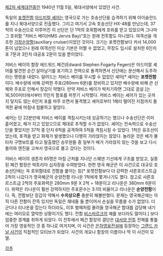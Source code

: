 [[제2차 세계대전]]중인 1940년 11월 5일, 북대서양에서 있었던 사건.

독일의 [[포켓전함]] [[아드미럴 셰어]]는 영국으로 가는 호송선단을 습격하기 위해 아이슬란드를 지나 북대서양으로 진출했다. 그리고 여기서 고속 호송선단 HX-48를 만났는데, 37척의 수송선으로 이루어진 이 선단은 단 1척의 호위함에게 호위를 받고 있었으며 그나마 그 호위함 "저비스 베이(HMS Jervis Bay)"호는 원래 전투함도 아니었다. 여객선을 개조한 [[가장순양함]](auxiliary cruiser)이었던 것이다. 크기는 포켓전함보다 커서 14,000톤이 넘었으나 원래 여객선인 이상 기본은 어쩔 수 없었고, 무장도 임시로 설치한 6인치 포 7문과 3인치 대공포 2문이 있을 뿐이었다.

저비스 베이의 함장 에드워드 페건(Edward Stephen Fogarty Fegen)은 아드미랄 셰어를 발견한 순간 살아남기를 포기하고 전력으로 돌격하면서 선단에는 분산해서 도주하라는 명령을 내렸다. 달려드는 저비스 베이를 무시할 수 없었던 셰어[* 셰어는 '''포켓전함'''이다. 배수량에 비해 강력한 주포(280mm 6문)를 장비하고 있지만 배수량에 비해 큰 선체와 주포로 인해서 장갑이 약했다. 만약 저비스 베이가 박치기하면 그대로 끔살.]는 16,500미터에서부터 11인치 함포를 퍼붓기 시작했다. 저비스 베이는 셰어가 있는 곳까지 닿지도 않는 6인치 포를 마주 쏘면서 돌격했고 셰어로부터 1해리 떨어진 지점까지 돌격한 끝에 마침내 침몰하고 말았다. 

셰어는 단 22분만에 저비스 베이를 격침시키는데 성공하기는 했으나 수송선단은 이미 흩어졌고, 해가 지고 있었으므로 제대로 추적할 수가 없었다. 셰어는 전속력으로 수송선단을 쫓았지만 37척 중 단지 6척을 공격하여 5척을 격침시킬 수 있었다. 1척은 유조선이었는데, 포격을 받고 화재가 발생했으나 다행히 가라앉지는 않았다. 놀라운 것은 배가 불타자 구명보트를 타고 탈출했던 승무원들 중 일부가 배가 가라앉지 않는 것을 보고 다시 돌아와 엔진을 고쳐서 영국으로 몰고 갔다는 것이다.

저비스 베이의 생존자 65명은 마침 근처를 지나던 스웨덴 기선에게 구조를 받았고, 실종된 페건 함장은 빅토리아 십자장을 수여받았다. 한편 영국 해군은 이 사건으로 대규모 호송선단에는 꼭 호위함대로 전함을 붙이는 등[* 포켓전함보다 더 강력한 샤른호르스트급 2척이 나갔다가 영국해군의 순양전함 리나운 1척에게 쫓겨나기도 했다. 참고로 샤른호르스트급 2척의 주포화력은 280mm 9문 X 2척 = 18문이고 리나운은 380mm 6문이다. 위력은 리나운이 훨씬 강력하지만 주포문수는 3:1의 비율이고 리나운은 '''순양전함'''이다. 즉, 전함보단 장갑이 약해서 '''수치상으론''' 충분히 해볼만했다. 문제는 영국해군에는 아직 다른 전함이 잔뜩 있지만 독일은 쟤네들 둘 뿐이어서 손실을 무릅쓸 수가 없었다. 더군다나 리나운을 잡는다 하더라도, 이후 벌떼처럼 몰려들 영국해군 함대를 감당해 내기에는 여러모로 열악한 상황이기도 했다. 전함 [[비스마르크]]의 예를 보더라도 말이다.] 보다 엄중한 경계를 취하게 되었다. 이 전투에서 페건 함장의 결단은 [[대서양 전투]] 전체를 통틀어 가장 영웅적인 것 중 하나로 여겨지며, 이 사건은 [[은하영웅전설]]에 등장하는 [[그랜드 카날 사건]]의 직접적인 모티브가 되었다. 사건의 개요나 함장의 이름이나 딱 이 사건이 모델.

[[각주]]
